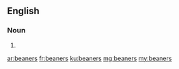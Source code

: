 ==English==

===Noun===
{{head|en}}

# {{plural of|beaner}}

[[ar:beaners]]
[[fr:beaners]]
[[ku:beaners]]
[[mg:beaners]]
[[my:beaners]]